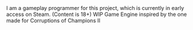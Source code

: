 <ProjectCard title="Corruption of Champions II" link="/CoC2" bg="linear-gradient(to right, #a80c89 0%, #10bec4 100%)">
I am a gameplay programmer for this project, which is currently in early access on Steam. (Content is 18+)
</ProjectCard>

<ProjectCard title="Personal Game Engine" link="/Engine" bg="linear-gradient(to right, #a80c89 0%, #10bec4 100%)">
WIP Game Engine inspired by the one made for Corruptions of Champions II
</ProjectCard>